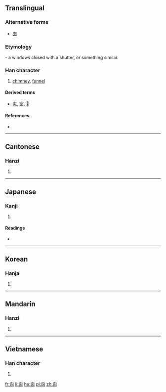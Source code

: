 {{also|囱|匆}}
==Translingual==

===Alternative forms===
* [[囱]]

===Etymology===
{{Han etyl}}
{{liushu|p}}- a windows closed with a shutter, or something similar.

===Han character===
{{Han char|rn=31|rad=囗|as=04|sn=7|four=26000|canj=HWKK}}

# [[chimney]], [[funnel]]

====Derived terms====
* [[悤]], [[窗]], [[𤴙]]

====References====
* {{Han ref|kx=0217.130|dj=0444.160|hdz=10715.061|uh=56EA|ud=22250}}

----

==Cantonese==

===Hanzi===
{{yue-hanzi|jyut=[[coeng1]], [[cung1]]|y=cheung1, chung1|sim=囱}}

# {{defn|lang=yue|sort=囗04}}

----

==Japanese==

===Kanji===
{{ja-kanji|grade=|rs=囗04}}

# {{defn|lang=ja|sort=囗04}}

====Readings====
* {{ja-readings|on=[[そう]] (sō), [[す]] (su)|kun=[[てんまど]] (temmado), [[まど]] (mado), [[けむだし]] (kemudashi)}}

----

==Korean==

===Hanja===
{{ko-hanja|hangeul=[[창]], [[총]]|rv=chang, chong|mr=ch'ang, ch'ong}}

# {{defn|lang=ko|sort=囗04}}

----

==Mandarin==

===Hanzi===
{{cmn-hanzi|sim=囱|pin=[[cōng]] ([[cong1]])|wg=ts'ung<sup>1</sup>}}

# {{defn|lang=cmn|sort=囗04}}

----

==Vietnamese==

===Han character===
{{vi-hantu|thông|rs=囗04}}

# {{defn|vi}}

[[fr:囪]]
[[li:囪]]
[[hu:囪]]
[[pl:囪]]
[[zh:囪]]